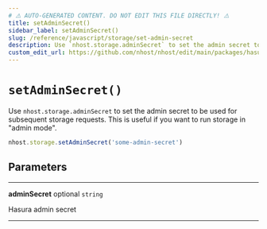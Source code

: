```yaml
---
# ⚠️ AUTO-GENERATED CONTENT. DO NOT EDIT THIS FILE DIRECTLY! ⚠️
title: setAdminSecret()
sidebar_label: setAdminSecret()
slug: /reference/javascript/storage/set-admin-secret
description: Use `nhost.storage.adminSecret` to set the admin secret to be used for subsequent storage requests. This is useful if you want to run storage in "admin mode".
custom_edit_url: https://github.com/nhost/nhost/edit/main/packages/hasura-storage-js/src/hasura-storage-client.ts#L163
---
```


# `setAdminSecret()`

Use `nhost.storage.adminSecret` to set the admin secret to be used for subsequent storage requests. This is useful if you want to run storage in "admin mode".

```ts
nhost.storage.setAdminSecret('some-admin-secret')
```

## Parameters

---

**<span className="parameter-name">adminSecret</span>** <span className="optional-status">optional</span> `string`

Hasura admin secret

---
